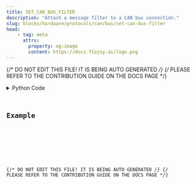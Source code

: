 ```yaml
---
title: SET_CAN_BUS_FILTER
description: "Attach a message filter to a CAN bus connection."
slug: blocks/hardware/protocols/can/bus/set-can-bus-filter
head:
    - tag: meta
      attrs:
        property: og:image
        content: https://docs.flojoy.ai/logo.png
---
```


{/* DO NOT EDIT THIS FILE! IT IS BEING AUTO GENERATED */}
{/* PLEASE REFER TO THE CONTRIBUTION GUIDE ON THE DOCS PAGE */}


<DownloadStudioBanner />
<PythonDocsDisplay docstring={block_data["docstring"]} />
<details>
<summary>Python Code</summary>



<Code code={pythonCode} lang="py" wrap theme="dracula" />

[Find this Flojoy Block on GitHub](https://github.com/flojoy-ai/blocks/blob/main/blocks/HARDWARE/PROTOCOLS/CAN/BUS/SET_CAN_BUS_FILTER/SET_CAN_BUS_FILTER.py)

</details>

## Example


<GetHelpWidget />


<AppDisplay app={app} blockName="SET_CAN_BUS_FILTER" client:visible />


<Example />

{/* DO NOT EDIT THIS FILE! IT IS BEING AUTO GENERATED */}
{/* PLEASE REFER TO THE CONTRIBUTION GUIDE ON THE DOCS PAGE */}
